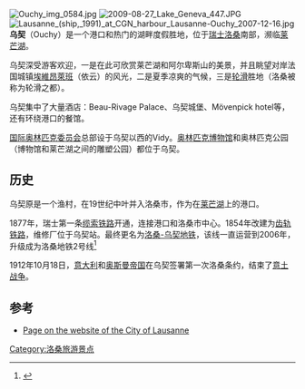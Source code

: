 [[File:Ouchy_img_0584.jpg|thumb]]
[[File:2009-08-27_Lake_Geneva_447.JPG|thumb]]
[[File:Lausanne_(ship,_1991)_at_CGN_harbour_Lausanne-Ouchy_2007-12-16.jpg|thumb]]
'''乌契'''（Ouchy）是一个港口和热门的湖畔度假胜地，位于[[瑞士|瑞士]][[洛桑|洛桑]]南部，濒临[[莱芒湖|莱芒湖]]。

乌契深受游客欢迎，一是在此可欣赏莱芒湖和阿尔卑斯山的美景，并且眺望对岸法国城镇[[埃維昂萊班|埃維昂萊班]]（依云）的风光，二是夏季凉爽的气候，三是[[轮滑|轮滑]]胜地（洛桑被称为轮滑之都）。

乌契集中了大量酒店：Beau-Rivage Palace、乌契城堡、Mövenpick hotel等，还有环绕港口的餐馆。

[[国际奥林匹克委员会|国际奥林匹克委员会]]总部设于乌契以西的Vidy。[[奥林匹克博物馆|奥林匹克博物馆]]和奥林匹克公园（博物馆和莱芒湖之间的雕塑公园）都位于乌契。

== 历史 ==
乌契原是一个渔村，在19世纪中叶并入洛桑市，作为在[[莱芒湖|莱芒湖]]上的港口。

1877年，瑞士第一条[[缆索铁路|缆索铁路]]开通，连接港口和洛桑市中心。1854年改建为[[齿轨铁路|齿轨铁路]]，维修厂位于乌契站。最终更名为[[洛桑-乌契地铁|洛桑-乌契地铁]]，该线一直运营到2006年，升级成为洛桑地铁2号线<ref name="M2 timeline">{{cite web|url=http://www.lausanne.ch/lausanne-en-bref/lausanne-demain/mobilite/axes-forts/metro-m2/chronologie.html|title=Chronologie - Site officiel de la Ville de Lausanne|publisher=City of Lausanne|language=fr|trans_title=Timeline - Official site of the City of Lausanne|accessdate=2014-08-18|archive-url=https://web.archive.org/web/20140716035119/http://lausanne.ch/lausanne-en-bref/lausanne-demain/mobilite/axes-forts/metro-m2/chronologie.html|archive-date=2014-07-16|dead-url=yes}}</ref>

1912年10月18日，[[意大利|意大利]]和[[奥斯曼帝国|奥斯曼帝国]]在乌契签署第一次洛桑条约，结束了[[意土战争|意土战争]]。

== 参考 ==
{{Reflist}}
* [https://web.archive.org/web/20130412215710/http://www1.lausanne.ch/ville-de-nature/espaces-verts/parcs-et-promenades/les-sites-de-loisirs/ouchy.html Page on the website of the City of Lausanne]
{{Coord|46|30|25.46|N|6|37|36.35|E|region:CH-VD_type:landmark_source:dewiki|display=title}}

[[Category:洛桑旅游景点|Category:洛桑旅游景点]]